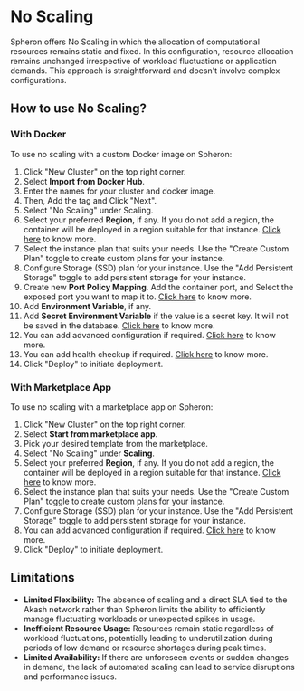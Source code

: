 
# No Scaling

Spheron offers No Scaling in which the allocation of computational resources remains static and fixed.
In this configuration, resource allocation remains unchanged irrespective of workload fluctuations or application demands.
This approach is straightforward and doesn't involve complex configurations.

## How to use No Scaling?

### With Docker

To use no scaling with a custom Docker image on Spheron:

1. Click "New Cluster" on the top right corner.
2. Select **Import from Docker Hub**.
3. Enter the names for your cluster and docker image.
4. Then, Add the tag and Click "Next".
5. Select "No Scaling" under Scaling.
6. Select your preferred **Region**, if any. If you do not add a region, the container will be deployed in a region suitable for that instance. [Click here](/compute/cluster/#region) to know more.
7. Select the instance plan that suits your needs. Use the "Create Custom Plan" toggle to create custom plans for your instance.
8. Configure Storage (SSD) plan for your instance. Use the "Add Persistent Storage" toggle to add persistent storage for your instance.
9. Create new **Port Policy Mapping**. Add the container port, and Select the exposed port you want to map it to. [Click here](/compute/cluster/#port-mapping) to know more.
10. Add **Environment Variable**, if any.
11. Add **Secret Environment Variable** if the value is a secret key. It will not be saved in the database. [Click here](/compute/cluster/#environment-variables) to know more.
12. You can add advanced configuration if required. [Click here](/compute/cluster/#advanced-configuration) to know more.
13. You can add health checkup if required. [Click here](/compute/cluster/#health-checkup) to know more.
14. Click "Deploy" to initiate deployment.

### With Marketplace App

To use no scaling with a marketplace app on Spheron:

1. Click "New Cluster" on the top right corner.
2. Select **Start from marketplace app**.
3. Pick your desired template from the marketplace.
4. Select "No Scaling" under **Scaling**.
5. Select your preferred **Region**, if any. If you do not add a region, the container will be deployed in a region suitable for that instance. [Click here](/compute/cluster/#region) to know more.
6. Select the instance plan that suits your needs. Use the "Create Custom Plan" toggle to create custom plans for your instance.
7. Configure Storage (SSD) plan for your instance. Use the "Add Persistent Storage" toggle to add persistent storage for your instance.
8. You can add advanced configuration if required. [Click here](/compute/cluster/#additional-configuration-1) to know more.
9. Click "Deploy" to initiate deployment.

## Limitations

- **Limited Flexibility:** The absence of scaling and a direct SLA tied to the Akash network rather than Spheron limits the ability to efficiently manage fluctuating workloads or unexpected spikes in usage.
- **Inefficient Resource Usage:** Resources remain static regardless of workload fluctuations, potentially leading to underutilization during periods of low demand or resource shortages during peak times.
- **Limited Availability:** If there are unforeseen events or sudden changes in demand, the lack of automated scaling can lead to service disruptions and performance issues.

<Navigation name="No Scaling" />
